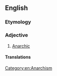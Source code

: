 ==English==

===Etymology===
{{suffix|anarchy|ical|lang=en}}

===Adjective===
{{en-adj}}
# [[anarchic|Anarchic]]

====Translations====
{{trans-see|anarchic}}

[[Category:en:Anarchism]]